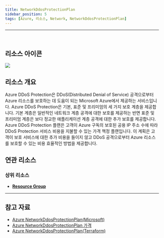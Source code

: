 ```yaml
---
title: NetworkDdosProtectionPlan
sidebar_position: 5
tags: [Azure, 리소스, Network, NetworkDdosProtectionPlan]
---
```







<hr />
<br />

## 리소스 아이콘
<img src={icon} />

## 리소스 개요
Azure DDoS Protection은 DDoS(Distributed Denial of Service) 공격으로부터 Azure 리소스를 보호하는 데 도움이 되는 Microsoft Azure에서 제공하는 서비스입니다. 
Azure DDoS Protection은 기본, 표준 및 프리미엄의 세 가지 보호 계층을 제공합니다. 
기본 계층은 일반적인 네트워크 계층 공격에 대한 보호를 제공하는 반면 표준 및 프리미엄 계층은 보다 정교한 애플리케이션 계층 공격에 대한 추가 보호를 제공합니다.
Azure DDoS Protection 플랜은 고객이 Azure 구독의 보호된 공용 IP 주소 수에 따라 DDoS Protection 서비스 비용을 지불할 수 있는 가격 책정 플랜입니다. 
이 계획은 고객이 보호 서비스에 대한 추가 비용을 들이지 않고 DDoS 공격으로부터 Azure 리소스를 보호할 수 있는 비용 효율적인 방법을 제공합니다.




## 연관 리소스
### 상위 리소스
- [**Resource Group**](https://docs.cstudio.app/docs/resource/azure/Base/ResourceGroup)








<hr />

## 참고 자료
- [Azure NetworkDdosProtectionPlan(Microsoft)](https://learn.microsoft.com/ko-kr/azure/ddos-protection/ddos-protection-overview)
- [Azure NetworkDdosProtectionPlan 가격](https://azure.microsoft.com/en-us/pricing/details/ddos-protection/) 
- [Azure NetworkDdosProtectionPlan(Terraform)](https://registry.terraform.io/providers/hashicorp/azurerm/latest/docs/resources/network_ddos_protection_plan)

